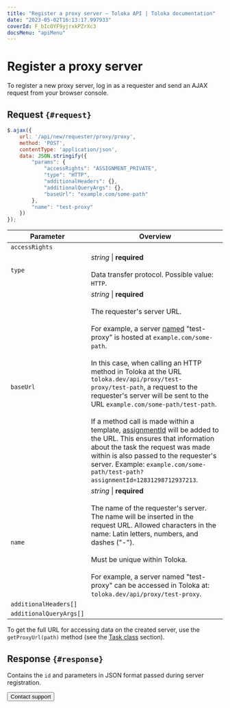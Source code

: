 ```yaml
---
title: "Register a proxy server — Toloka API | Toloka documentation"
date: "2023-05-02T16:13:17.997933"
coverId: F_bIcOYF9yjrxkPZrXc3
docsMenu: "apiMenu"
---
```



# Register a proxy server

To register a new proxy server, log in as a requester and send an AJAX request from your browser console.

## Request `{#request}`

```js
$.ajax({
    url: '/api/new/requester/proxy/proxy',
    method: 'POST',
    contentType: 'application/json',
    data: JSON.stringify({
        "params": {
            "accessRights": "ASSIGNMENT_PRIVATE",
            "type": "HTTP",
            "additionalHeaders": {},
            "additionalQueryArgs": {},
            "baseUrl": "example.com/some-path"
        },
        "name": "test-proxy"
    })
});
```

Parameter | Overview
----- | -----
`accessRights` | <HttpproxyRegistrationTable1/>
`type` | _string_ \| **required**<br/><br/>Data transfer protocol. Possible value: `HTTP`.
`baseUrl` | _string_ \| **required**<br/><br/>The requester's server URL.<br/><br/>For example, a server [named](#name) "test-proxy" is hosted at `example.com/some-path`.<br/><br/>In this case, when calling an HTTP method in Toloka at the URL `toloka.dev/api/proxy/test-proxy/test-path`, a request to the requester's server will be sent to the URL `example.com/some-path/test-path`.<br/><br/>If a method call is made within a template, [assignmentId](#assignmentId) will be added to the URL. This ensures that information about the task the request was made within is also passed to the requester's server. Example: `example.com/some-path/test-path?assignmentId=12831298712937213`.
`name` | _string_ \| **required**<br/><br/>The name of the requester's server. The name will be inserted in the request URL. Allowed characters in the name: Latin letters, numbers, and dashes ("-").<br/><br/>Must be unique within Toloka.<br/><br/>For example, a server named "test-proxy" can be accessed in Toloka at: `toloka.dev/api/proxy/test-proxy`.
`additionalHeaders[]` | <HttpproxyRegistrationTable2/>
`additionalQueryArgs[]` | <HttpproxyRegistrationTable3/>

<Note mode="note" title="Note">

To get the full URL for accessing data on the created server, use the `getProxyUrl(path)` method (see the [Task class](/docs/guide/js/task) section).

</Note>

## Response `{#response}`

Contains the `id` and parameters in JSON format passed during server registration.

<Button view="defaultInverse" size="l" type="link" url="/docs/guide/troubleshooting/support?form-source=api-httpproxy-registration">Contact support</Button>